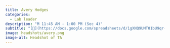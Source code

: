 ```yaml
---
title: Avery Hodges
categories: 
  - Lab leader
description: "M 11:45 AM - 1:00 PM (Sec 4)"
subtitle: "[🔗](https://docs.google.com/spreadsheets/d/1gXNQ9UMT01bU9qr-YDsA2GIpslldHmfwPg1gcOj2GTA/edit?usp=sharing)"
image: headshots/avery.png
image-alt: Headshot of TA
---
```

